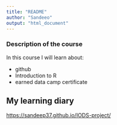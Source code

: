 ```yaml
---
title: "README"
author: "Sandeeo"
output: "html_document"
---
```


### Description of the course
In this course I will learn about:

*  github
*  Introduction to R
*  earned data camp certificate
  

## My learning diary 
<https://sandeep37.github.io/IODS-project/>
